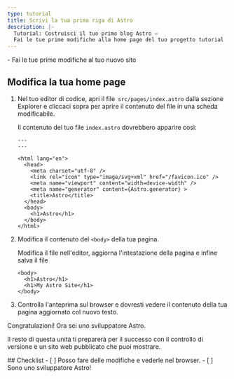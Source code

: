 ```yaml
---
type: tutorial
title: Scrivi la tua prima riga di Astro
description: |-
  Tutorial: Costruisci il tuo primo blog Astro —
  Fai le tue prime modifiche alla home page del tuo progetto tutorial
---
```




<PreCheck>
  - Fai le tue prime modifiche al tuo nuovo sito
</PreCheck>

## Modifica la tua home page

1. Nel tuo editor di codice, apri il file` src/pages/index.astro` dalla sezione Explorer e cliccaci sopra per aprire il contenuto del file in una scheda modificabile.

    Il contenuto del tuo file `index.astro` dovrebbero apparire così:

    ```astro title="src/pages/index.astro"
    ---
    ---

    <html lang="en">
      <head>
        <meta charset="utf-8" />
        <link rel="icon" type="image/svg+xml" href="/favicon.ico" />
        <meta name="viewport" content="width=device-width" />
        <meta name="generator" content={Astro.generator} >
        <title>Astro</title>
      </head>
      <body>
        <h1>Astro</h1>
      </body>
    </html>
    ```

2. Modifica il contenuto del `<body>` della tua pagina.

    Modifica il file nell'editor, aggiorna l'intestazione della pagina e infine salva il file

    ```astro title="src/pages/index.astro" del={2} ins={3}
    <body>
      <h1>Astro</h1>
      <h1>My Astro Site</h1>
    </body>
    ```

3. Controlla l'anteprima sul browser e dovresti vedere il contenuto della tua pagina aggiornato col nuovo testo.

Congratulazioni! Ora sei uno sviluppatore Astro.

Il resto di questa unità ti preparerà per il successo con il controllo di versione e un sito web pubblicato che puoi mostrare.



<Box icon="check-list">
## Checklist

<Checklist>
- [ ] Posso fare delle modifiche e vederle nel browser.
- [ ] Sono uno sviluppatore Astro!
</Checklist>
</Box>
